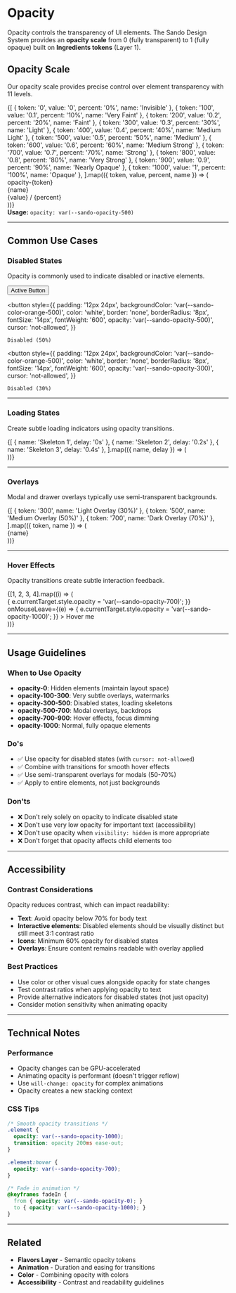 
<Meta title="Foundations/Opacity" />

# Opacity

Opacity controls the transparency of UI elements. The Sando Design System provides an **opacity scale** from 0 (fully transparent) to 1 (fully opaque) built on **Ingredients tokens** (Layer 1).

## Opacity Scale

Our opacity scale provides precise control over element transparency with 11 levels.

<div style={{ marginTop: '32px' }}>
  {[
    { token: '0', value: '0', percent: '0%', name: 'Invisible' },
    { token: '100', value: '0.1', percent: '10%', name: 'Very Faint' },
    { token: '200', value: '0.2', percent: '20%', name: 'Faint' },
    { token: '300', value: '0.3', percent: '30%', name: 'Light' },
    { token: '400', value: '0.4', percent: '40%', name: 'Medium Light' },
    { token: '500', value: '0.5', percent: '50%', name: 'Medium' },
    { token: '600', value: '0.6', percent: '60%', name: 'Medium Strong' },
    { token: '700', value: '0.7', percent: '70%', name: 'Strong' },
    { token: '800', value: '0.8', percent: '80%', name: 'Very Strong' },
    { token: '900', value: '0.9', percent: '90%', name: 'Nearly Opaque' },
    { token: '1000', value: '1', percent: '100%', name: 'Opaque' },
  ].map(({ token, value, percent, name }) => (
    <div
      key={token}
      style={{
        display: 'flex',
        alignItems: 'center',
        gap: '24px',
        padding: '16px',
        borderBottom: '1px solid var(--sando-color-border-muted)',
      }}
    >
      <div
        style={{
          fontFamily: 'monospace',
          fontSize: '12px',
          color: 'var(--sando-color-text-caption)',
          minWidth: '80px',
        }}
      >
        opacity-{token}
      </div>
      <div
        style={{
          position: 'relative',
          width: '200px',
          height: '60px',
          backgroundColor: 'var(--sando-color-background-surface)',
          borderRadius: '8px',
          overflow: 'hidden',
        }}
      >
        <div
          style={{
            position: 'absolute',
            top: '10px',
            left: '10px',
            width: '180px',
            height: '40px',
            backgroundColor: 'var(--sando-color-orange-500)',
            borderRadius: '4px',
            opacity: `var(--sando-opacity-${token})`,
          }}
        />
      </div>
      <div style={{ flex: 1 }}>
        <div style={{ fontSize: '14px', fontWeight: '600', marginBottom: '4px' }}>
          {name}
        </div>
        <div style={{ fontFamily: 'monospace', fontSize: '11px', color: 'var(--sando-color-text-muted)' }}>
          {value} / {percent}
        </div>
      </div>
    </div>
  ))}
</div>

<div style={{ marginTop: '16px', padding: '12px', backgroundColor: 'var(--sando-color-background-emphasis)', borderRadius: '8px', fontSize: '14px' }}>
  <strong>Usage:</strong> <code style={{ fontFamily: 'monospace', fontSize: '13px' }}>opacity: var(--sando-opacity-500)</code>
</div>

---

## Common Use Cases

### Disabled States

Opacity is commonly used to indicate disabled or inactive elements.

<div style={{ marginTop: '24px', display: 'flex', gap: '24px', flexWrap: 'wrap', alignItems: 'center' }}>
  <button
    style={{
      padding: '12px 24px',
      backgroundColor: 'var(--sando-color-orange-500)',
      color: 'white',
      border: 'none',
      borderRadius: '8px',
      fontSize: '14px',
      fontWeight: '600',
      cursor: 'pointer',
    }}
  >
    Active Button
  </button>

  <button
    style={{
      padding: '12px 24px',
      backgroundColor: 'var(--sando-color-orange-500)',
      color: 'white',
      border: 'none',
      borderRadius: '8px',
      fontSize: '14px',
      fontWeight: '600',
      opacity: 'var(--sando-opacity-500)',
      cursor: 'not-allowed',
    }}
  >
    Disabled (50%)
  </button>

  <button
    style={{
      padding: '12px 24px',
      backgroundColor: 'var(--sando-color-orange-500)',
      color: 'white',
      border: 'none',
      borderRadius: '8px',
      fontSize: '14px',
      fontWeight: '600',
      opacity: 'var(--sando-opacity-300)',
      cursor: 'not-allowed',
    }}
  >
    Disabled (30%)
  </button>
</div>

---

### Loading States

Create subtle loading indicators using opacity transitions.

<div style={{ marginTop: '24px', display: 'flex', gap: '24px', flexWrap: 'wrap' }}>
  {[
    { name: 'Skeleton 1', delay: '0s' },
    { name: 'Skeleton 2', delay: '0.2s' },
    { name: 'Skeleton 3', delay: '0.4s' },
  ].map(({ name, delay }) => (
    <div
      key={name}
      style={{
        flex: '1 1 200px',
        height: '100px',
        backgroundColor: 'var(--sando-color-background-surface)',
        borderRadius: '8px',
        animation: `pulse 1.5s ease-in-out infinite`,
        animationDelay: delay,
      }}
    >
      <style>{`
        @keyframes pulse {
          0%, 100% { opacity: var(--sando-opacity-300); }
          50% { opacity: var(--sando-opacity-1000); }
        }
      `}</style>
    </div>
  ))}
</div>

---

### Overlays

Modal and drawer overlays typically use semi-transparent backgrounds.

<div style={{ marginTop: '24px', display: 'grid', gridTemplateColumns: 'repeat(auto-fit, minmax(250px, 1fr))', gap: '16px' }}>
  {[
    { token: '300', name: 'Light Overlay (30%)' },
    { token: '500', name: 'Medium Overlay (50%)' },
    { token: '700', name: 'Dark Overlay (70%)' },
  ].map(({ token, name }) => (
    <div
      key={token}
      style={{
        position: 'relative',
        height: '200px',
        backgroundColor: 'var(--sando-color-background-surface)',
        borderRadius: '12px',
        overflow: 'hidden',
        display: 'flex',
        alignItems: 'center',
        justifyContent: 'center',
      }}
    >
      <div
        style={{
          position: 'absolute',
          inset: 0,
          backgroundColor: 'var(--sando-color-utility-black)',
          opacity: `var(--sando-opacity-${token})`,
        }}
      />
      <div
        style={{
          position: 'relative',
          zIndex: 1,
          color: 'white',
          fontSize: '14px',
          fontWeight: '600',
          textAlign: 'center',
          padding: '16px',
        }}
      >
        {name}
      </div>
    </div>
  ))}
</div>

---

### Hover Effects

Opacity transitions create subtle interaction feedback.

<div style={{ marginTop: '24px', display: 'flex', gap: '16px', flexWrap: 'wrap' }}>
  {[1, 2, 3, 4].map((i) => (
    <div
      key={i}
      style={{
        width: '120px',
        height: '120px',
        backgroundColor: 'var(--sando-color-orange-500)',
        borderRadius: '12px',
        display: 'flex',
        alignItems: 'center',
        justifyContent: 'center',
        color: 'white',
        fontSize: '14px',
        fontWeight: '600',
        cursor: 'pointer',
        transition: 'opacity 200ms ease-out',
      }}
      onMouseEnter={(e) => {
        e.currentTarget.style.opacity = 'var(--sando-opacity-700)';
      }}
      onMouseLeave={(e) => {
        e.currentTarget.style.opacity = 'var(--sando-opacity-1000)';
      }}
    >
      Hover me
    </div>
  ))}
</div>

---

## Usage Guidelines

### When to Use Opacity

- **opacity-0**: Hidden elements (maintain layout space)
- **opacity-100-300**: Very subtle overlays, watermarks
- **opacity-300-500**: Disabled states, loading skeletons
- **opacity-500-700**: Modal overlays, backdrops
- **opacity-700-900**: Hover effects, focus dimming
- **opacity-1000**: Normal, fully opaque elements

### Do's

- ✅ Use opacity for disabled states (with `cursor: not-allowed`)
- ✅ Combine with transitions for smooth hover effects
- ✅ Use semi-transparent overlays for modals (50-70%)
- ✅ Apply to entire elements, not just backgrounds

### Don'ts

- ❌ Don't rely solely on opacity to indicate disabled state
- ❌ Don't use very low opacity for important text (accessibility)
- ❌ Don't use opacity when `visibility: hidden` is more appropriate
- ❌ Don't forget that opacity affects child elements too

---

## Accessibility

### Contrast Considerations

Opacity reduces contrast, which can impact readability:

- **Text**: Avoid opacity below 70% for body text
- **Interactive elements**: Disabled elements should be visually distinct but still meet 3:1 contrast ratio
- **Icons**: Minimum 60% opacity for disabled states
- **Overlays**: Ensure content remains readable with overlay applied

### Best Practices

- Use color or other visual cues alongside opacity for state changes
- Test contrast ratios when applying opacity to text
- Provide alternative indicators for disabled states (not just opacity)
- Consider motion sensitivity when animating opacity

---

## Technical Notes

### Performance

- Opacity changes can be GPU-accelerated
- Animating opacity is performant (doesn't trigger reflow)
- Use `will-change: opacity` for complex animations
- Opacity creates a new stacking context

### CSS Tips

```css
/* Smooth opacity transitions */
.element {
  opacity: var(--sando-opacity-1000);
  transition: opacity 200ms ease-out;
}

.element:hover {
  opacity: var(--sando-opacity-700);
}

/* Fade in animation */
@keyframes fadeIn {
  from { opacity: var(--sando-opacity-0); }
  to { opacity: var(--sando-opacity-1000); }
}
```

---

## Related

- **Flavors Layer** - Semantic opacity tokens
- **Animation** - Duration and easing for transitions
- **Color** - Combining opacity with colors
- **Accessibility** - Contrast and readability guidelines

